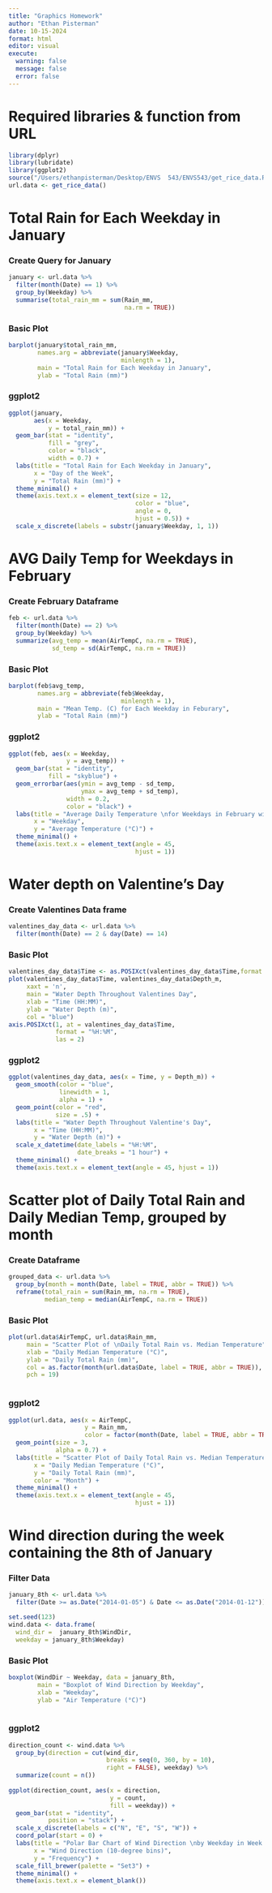 ```yaml
---
title: "Graphics Homework"
author: "Ethan Pisterman"
date: 10-15-2024
format: html
editor: visual
execute: 
  warning: false
  message: false
  error: false
---
```


# Required libraries & function from URL

```r
library(dplyr)
library(lubridate)
library(ggplot2)
source("/Users/ethanpisterman/Desktop/ENVS  543/ENVS543/get_rice_data.R")
url.data <- get_rice_data()
```

# **Total Rain for Each Weekday in January**

### Create Query for January

```r
january <- url.data %>%
  filter(month(Date) == 1) %>%
  group_by(Weekday) %>%
  summarise(total_rain_mm = sum(Rain_mm,
                                na.rm = TRUE))
```

### Basic Plot

```r
barplot(january$total_rain_mm,
        names.arg = abbreviate(january$Weekday,
                               minlength = 1),
        main = "Total Rain for Each Weekday in January",
        ylab = "Total Rain (mm)")
```

### ggplot2

```r
ggplot(january,
       aes(x = Weekday,
           y = total_rain_mm)) +
  geom_bar(stat = "identity",
           fill = "grey",
           color = "black",
           width = 0.7) +
  labs(title = "Total Rain for Each Weekday in January",
       x = "Day of the Week", 
       y = "Total Rain (mm)") +
  theme_minimal() +
  theme(axis.text.x = element_text(size = 12,
                                   color = "blue",
                                   angle = 0,
                                   hjust = 0.5)) +
  scale_x_discrete(labels = substr(january$Weekday, 1, 1))
```

# **AVG Daily Temp for Weekdays in February**

### Create February Dataframe

```r
feb <- url.data %>%
  filter(month(Date) == 2) %>%
  group_by(Weekday) %>%
  summarize(avg_temp = mean(AirTempC, na.rm = TRUE),
            sd_temp = sd(AirTempC, na.rm = TRUE))
```

### Basic Plot

```r
barplot(feb$avg_temp,
        names.arg = abbreviate(feb$Weekday,
                               minlength = 1),
        main = "Mean Temp. (C) for Each Weekday in Feburary",
        ylab = "Total Rain (mm)")
```

### ggplot2

```r
ggplot(feb, aes(x = Weekday,
                y = avg_temp)) +
  geom_bar(stat = "identity",
           fill = "skyblue") +
  geom_errorbar(aes(ymin = avg_temp - sd_temp,
                    ymax = avg_temp + sd_temp),
                width = 0.2,
                color = "black") +
  labs(title = "Average Daily Temperature \nfor Weekdays in February with SE Bars",
       x = "Weekday",
       y = "Average Temperature (°C)") +
  theme_minimal() +
  theme(axis.text.x = element_text(angle = 45,
                                   hjust = 1))  
```

# **Water depth on Valentine's Day**

### Create Valentines Data frame

```r
valentines_day_data <- url.data %>%
  filter(month(Date) == 2 & day(Date) == 14)
```

### Basic Plot

```r
valentines_day_data$Time <- as.POSIXct(valentines_day_data$Time,format = "%H:%M") 
plot(valentines_day_data$Time, valentines_day_data$Depth_m,
     xaxt = 'n',
     main = "Water Depth Throughout Valentines Day",
     xlab = "Time (HH:MM)",
     ylab = "Water Depth (m)",
     col = "blue") 
axis.POSIXct(1, at = valentines_day_data$Time,
             format = "%H:%M",
             las = 2)
```

### ggplot2

```r
ggplot(valentines_day_data, aes(x = Time, y = Depth_m)) +
  geom_smooth(color = "blue",
              linewidth = 1,
              alpha = 1) + 
  geom_point(color = "red",
             size = .5) + 
  labs(title = "Water Depth Throughout Valentine's Day",
       x = "Time (HH:MM)",
       y = "Water Depth (m)") +
  scale_x_datetime(date_labels = "%H:%M",
                   date_breaks = "1 hour") +  
  theme_minimal() +  
  theme(axis.text.x = element_text(angle = 45, hjust = 1))
```

# **Scatter plot of Daily Total Rain and Daily Median Temp, grouped by month**

### Create Dataframe

```r
grouped_data <- url.data %>%
  group_by(month = month(Date, label = TRUE, abbr = TRUE)) %>%
  reframe(total_rain = sum(Rain_mm, na.rm = TRUE),
          median_temp = median(AirTempC, na.rm = TRUE))
```

### Basic Plot

```r
plot(url.data$AirTempC, url.data$Rain_mm, 
     main = "Scatter Plot of \nDaily Total Rain vs. Median Temperature",
     xlab = "Daily Median Temperature (°C)", 
     ylab = "Daily Total Rain (mm)",
     col = as.factor(month(url.data$Date, label = TRUE, abbr = TRUE)),
     pch = 19) 
     
```

### ggplot2

```r
ggplot(url.data, aes(x = AirTempC,
                     y = Rain_mm,
                     color = factor(month(Date, label = TRUE, abbr = TRUE)))) +
  geom_point(size = 3,
             alpha = 0.7) +
  labs(title = "Scatter Plot of Daily Total Rain vs. Median Temperature",
       x = "Daily Median Temperature (°C)",
       y = "Daily Total Rain (mm)",
       color = "Month") +
  theme_minimal() +
  theme(axis.text.x = element_text(angle = 45,
                                   hjust = 1))
```

# **Wind direction during the week containing the 8th of January**

### Filter Data

```r
january_8th <- url.data %>%
  filter(Date >= as.Date("2014-01-05") & Date <= as.Date("2014-01-12"))

set.seed(123)
wind.data <- data.frame(
  wind_dir =  january_8th$WindDir,
  weekday = january_8th$Weekday)
```

### Basic Plot

```r
boxplot(WindDir ~ Weekday, data = january_8th,
        main = "Boxplot of Wind Direction by Weekday",
        xlab = "Weekday",
        ylab = "Air Temperature (°C)")
    
```

### ggplot2

```r
direction_count <- wind.data %>%
  group_by(direction = cut(wind_dir,
                           breaks = seq(0, 360, by = 10),
                           right = FALSE), weekday) %>%
  summarize(count = n()) 
  
ggplot(direction_count, aes(x = direction,
                            y = count,
                            fill = weekday)) +
  geom_bar(stat = "identity",
           position = "stack") +
  scale_x_discrete(labels = c("N", "E", "S", "W")) +
  coord_polar(start = 0) +
  labs(title = "Polar Bar Chart of Wind Direction \nby Weekday in Week of January 8th",
       x = "Wind Direction (10-degree bins)",
       y = "Frequency") +
  scale_fill_brewer(palette = "Set3") +
  theme_minimal() +
  theme(axis.text.x = element_blank())
```
